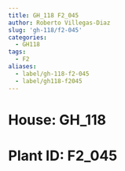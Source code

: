 ```yaml
---
title: GH_118 F2_045
author: Roberto Villegas-Diaz
slug: 'gh-118/f2-045'
categories:
  - GH118
tags:
  - F2
aliases:
  - label/gh-118-f2-045
  - label/gh118-f2045
---
```


# **House**: GH_118
# **Plant ID**: F2_045
